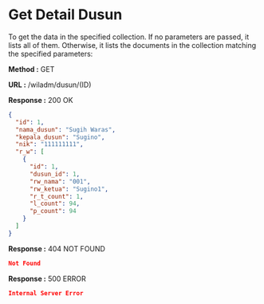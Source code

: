 
# Get Detail Dusun

To get the data in the specified collection. If no parameters are passed, it lists all of them.
Otherwise, it lists the documents in the collection matching the specified parameters:

**Method :** <Badge>GET</Badge>

**URL :** <Badge variant="dark">/wiladm/dusun/(ID)</Badge>

**Response :** <BadgeOutline variant="success">200 OK</BadgeOutline>

```json
{
  "id": 1,
  "nama_dusun": "Sugih Waras",
  "kepala_dusun": "Sugino",
  "nik": "111111111",
  "r_w": [
    {
      "id": 1,
      "dusun_id": 1,
      "rw_nama": "001",
      "rw_ketua": "Sugino1",
      "r_t_count": 1,
      "l_count": 94,
      "p_count": 94
    }
  ]
}
```

**Response :** <BadgeOutline variant="warning">404 NOT FOUND</BadgeOutline>

```json
Not Found
```

**Response :** <BadgeOutline variant="danger">500 ERROR</BadgeOutline>

```json
Internal Server Error
```
